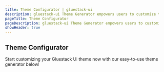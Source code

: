 ```yaml
---
title: Theme Configurator | gluestack-ui
description: gluestack-ui Theme Generator empowers users to customize their Gluestack theme according to their preferences. With this tool, users can modify their project's theme and colors.
pageTitle: Theme Configurator
pageDescription: gluestack-ui Theme Generator empowers users to customize their Gluestack theme according to their preferences. With this tool, users can modify their project's theme and colors.
showHeader: true
---
```



<Meta title="ui/Home/Theme Configuration/Theme/Theme Configurator" />

## Theme Configurator

Start customizing your Gluestack UI theme now with our easy-to-use theme generator below!

<ThemeConfigurator />
